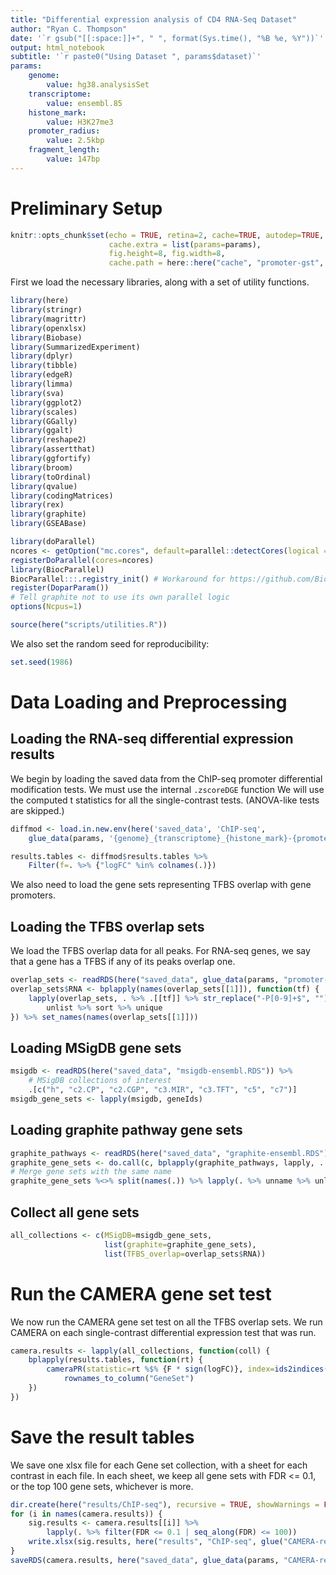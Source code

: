```yaml
---
title: "Differential expression analysis of CD4 RNA-Seq Dataset"
author: "Ryan C. Thompson"
date: '`r gsub("[[:space:]]+", " ", format(Sys.time(), "%B %e, %Y"))`'
output: html_notebook
subtitle: '`r paste0("Using Dataset ", params$dataset)`'
params:
    genome:
        value: hg38.analysisSet
    transcriptome:
        value: ensembl.85
    histone_mark:
        value: H3K27me3
    promoter_radius:
        value: 2.5kbp
    fragment_length:
        value: 147bp
---
```


# Preliminary Setup

```r
knitr::opts_chunk$set(echo = TRUE, retina=2, cache=TRUE, autodep=TRUE,
                      cache.extra = list(params=params),
                      fig.height=8, fig.width=8,
                      cache.path = here::here("cache", "promoter-gst", params$histone_mark))
```

First we load the necessary libraries, along with a set of utility functions.

```r
library(here)
library(stringr)
library(magrittr)
library(openxlsx)
library(Biobase)
library(SummarizedExperiment)
library(dplyr)
library(tibble)
library(edgeR)
library(limma)
library(sva)
library(ggplot2)
library(scales)
library(GGally)
library(ggalt)
library(reshape2)
library(assertthat)
library(ggfortify)
library(broom)
library(toOrdinal)
library(qvalue)
library(codingMatrices)
library(rex)
library(graphite)
library(GSEABase)

library(doParallel)
ncores <- getOption("mc.cores", default=parallel::detectCores(logical = FALSE))
registerDoParallel(cores=ncores)
library(BiocParallel)
BiocParallel:::.registry_init() # Workaround for https://github.com/Bioconductor/BiocParallel/issues/65
register(DoparParam())
# Tell graphite not to use its own parallel logic
options(Ncpus=1)

source(here("scripts/utilities.R"))
```

We also set the random seed for reproducibility:

```r
set.seed(1986)
```

# Data Loading and Preprocessing

## Loading the RNA-seq differential expression results

We begin by loading the saved data from the ChIP-seq promoter differential modification tests. We must use the internal `.zscoreDGE` function We will use the computed t statistics for all the single-contrast tests. (ANOVA-like tests are skipped.)

```r
diffmod <- load.in.new.env(here('saved_data', 'ChIP-seq',
    glue_data(params, '{genome}_{transcriptome}_{histone_mark}-{promoter_radius}-promoter-diffmod.rda')))

results.tables <- diffmod$results.tables %>%
    Filter(f=. %>% {"logFC" %in% colnames(.)})
```

We also need to load the gene sets representing TFBS overlap with gene promoters.

## Loading the TFBS overlap sets

We load the TFBS overlap data for all peaks. For RNA-seq genes, we say that a gene has a TFBS if any of its peaks overlap one.

```r
overlap_sets <- readRDS(here("saved_data", glue_data(params, "promoter-tfbs-overlap_{genome}_{transcriptome}.RDS")))
overlap_sets$RNA <- bplapply(names(overlap_sets[[1]]), function(tf) {
    lapply(overlap_sets, . %>% .[[tf]] %>% str_replace("-P[0-9]+$", "")) %>% 
        unlist %>% sort %>% unique
}) %>% set_names(names(overlap_sets[[1]]))
```

## Loading MSigDB gene sets

```r
msigdb <- readRDS(here("saved_data", "msigdb-ensembl.RDS")) %>%
    # MSigDB collections of interest
    .[c("h", "c2.CP", "c2.CGP", "c3.MIR", "c3.TFT", "c5", "c7")]
msigdb_gene_sets <- lapply(msigdb, geneIds)
```

## Loading graphite pathway gene sets

```r
graphite_pathways <- readRDS(here("saved_data", "graphite-ensembl.RDS"))
graphite_gene_sets <- do.call(c, bplapply(graphite_pathways, lapply, . %>% nodes %>% str_replace("^[A-Z]+:", "")))
# Merge gene sets with the same name
graphite_gene_sets %<>% split(names(.)) %>% lapply(. %>% unname %>% unlist)
```

## Collect all gene sets

```r
all_collections <- c(MSigDB=msigdb_gene_sets,
                     list(graphite=graphite_gene_sets),
                     list(TFBS_overlap=overlap_sets$RNA))
```

# Run the CAMERA gene set test

We now run the CAMERA gene set test on all the TFBS overlap sets. We run CAMERA on each single-contrast differential expression test that was run.

```r
camera.results <- lapply(all_collections, function(coll) {
    bplapply(results.tables, function(rt) {
        cameraPR(statistic=rt %$% {F * sign(logFC)}, index=ids2indices(coll, rt$GeneID)) %>%
            rownames_to_column("GeneSet")
    })
})
```

# Save the result tables

We save one xlsx file for each Gene set collection, with a sheet for each contrast in each file. In each sheet, we keep all gene sets with FDR <= 0.1, or the top 100 gene sets, whichever is more.

```r
dir.create(here("results/ChIP-seq"), recursive = TRUE, showWarnings = FALSE)
for (i in names(camera.results)) {
    sig.results <- camera.results[[i]] %>%
        lapply(. %>% filter(FDR <= 0.1 | seq_along(FDR) <= 100))
    write.xlsx(sig.results, here("results", "ChIP-seq", glue("CAMERA-results-{params$histone_mark}-{params$promoter_radius}-promoter-{i}.xlsx")))
}
saveRDS(camera.results, here("saved_data", glue_data(params, "CAMERA-results-{histone_mark}-{promoter_radius}-promoter.RDS")))
```
